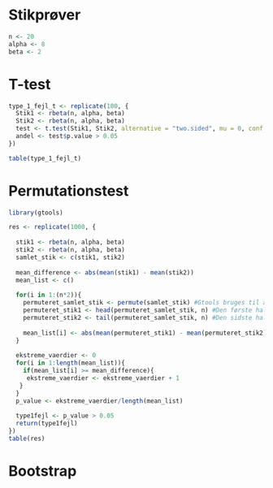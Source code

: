 # Stikprøver

```r
n <- 20
alpha <- 8
beta <- 2
```

# T-test

```r
type_1_fejl_t <- replicate(100, {
  Stik1 <- rbeta(n, alpha, beta)
  Stik2 <- rbeta(n, alpha, beta)
  test <- t.test(Stik1, Stik2, alternative = "two.sided", mu = 0, conf.level = 0.95)
  andel <- test$p.value > 0.05
})

table(type_1_fejl_t)
```

# Permutationstest

```r
library(gtools)

res <- replicate(1000, {
  
  stik1 <- rbeta(n, alpha, beta)
  stik2 <- rbeta(n, alpha, beta)
  samlet_stik <- c(stik1, stik2) 
  
  mean_difference <- abs(mean(stik1) - mean(stik2))
  mean_list <- c()
  
  for(i in 1:(n*2)){
    permuteret_samlet_stik <- permute(samlet_stik) #Gtools bruges til at permutere den samlet stikprøve
    permuteret_stik1 <- head(permuteret_samlet_stik, n) #Den første halvdel er permuteret stik1
    permuteret_stik2 <- tail(permuteret_samlet_stik, n) #Den sidste halvdel er permuteret stik2
  
    mean_list[i] <- abs(mean(permuteret_stik1) - mean(permuteret_stik2))
  }
  
  ekstreme_vaerdier <- 0
  for(i in 1:length(mean_list)){
    if(mean_list[i] >= mean_difference){
     ekstreme_vaerdier <- ekstreme_vaerdier + 1
   }
  }
  p_value <- ekstreme_vaerdier/length(mean_list)
  
  type1fejl <- p_value > 0.05
  return(type1fejl)
})
table(res)
```

# Bootstrap


